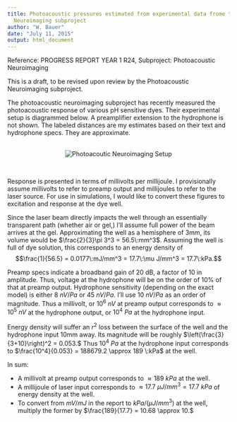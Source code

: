 ```yaml
---
title: Photoacoustic pressures estimated from experimental data frome the Photoacoustic
  Neuroimaging subproject
author: "W. Bauer"
date: "July 11, 2015"
output: html_document
---
```


Reference: PROGRESS REPORT YEAR 1 R24, Subproject: Photoacoustic Neuroimaging

This is a draft, to be revised upon review by the Photoacoustic Neuroimaging subproject.

The photoacoustic neuroimaging subproject has recently measured the photoacoustic response of various pH sensitive dyes. Their experimental setup is diagrammed below. A preamplifier extension to the hydrophone is not shown. The labeled distances are my estimates based on their text and hydrophone specs. They are approximate.

<center><br/>
![Photoacoutic Neuroimaging Setup](../images/photoacoustic.png)</center></br>

Response is presented in terms of millivolts per millijoule. I provisionally assume millivolts to refer to preamp output and millijoules to refer to the laser source. For use in simulations, I would like to convert these figures to excitation and response at the dye well.

Since the laser beam directly impacts the well through an essentially transparent path (whether air or gel,) I'll assume full power of the beam arrives at the gel. Approximating the well as a hemisphere of 3mm, its volume would be $\frac{2}{3}\pi 3^3 = 56.5\:mm^3$. Assuming the well is full of dye solution, this corresponds to an energy density of $$\frac{1}{56.5} = 0.0177\:mJ/mm^3 = 17.7\:\mu J/mm^3 = 17.7\:kPa.$$

Preamp specs indicate a broadband gain of 20 dB, a factor of 10 in amplitude. Thus, voltage at the hydrophone will be on the order of 10% of that at preamp output. Hydrophone sensitivity (depending on the exact model) is either $8\:nV/Pa$ or $45\:nV/Pa.$ I'll use $10\:nV/Pa$ as an order of magnitude. Thus a millivolt, or $10^6\:nV$ at preamp output corresponds to $\approx 10^5\:nV$ at the hydrophone output, or $10^4\:Pa$ at the hydrophone input.

Energy density will suffer an $r^2$ loss between the surface of the well and the hydrophone input 10mm away. Its magnitude will be roughly $\left(\frac{3}{3+10}\right)^2 = 0.053.$ Thus $10^4\:Pa$ at the hydrophone input corresponds to $\frac{10^4}{0.053} = 188679.2 \approx 189 \:kPa$ at the well.

In sum:

* A millivolt at preamp output corresponds to $\approx 189\:kPa$ at the well.
* A millijoule of laser input corresponds to $\approx 17.7\:\mu J/mm^3 = 17.7\:kPa$ of energy density at the well.
* To convert from $mV/mJ$ in the report to $kPa/(\mu J/mm^3)$ at the well, multiply the former by $\frac{189}{17.7} = 10.68 \approx 10.$
